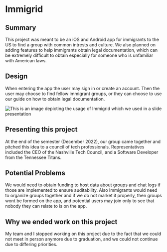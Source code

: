 # Immigrid

## Summary

This project was meant to be an iOS and Android app for immigrants to the US to find a group with common intrests and culture.
We also planned on adding features to help immigrants obtain legal documentation, which can be extremely difficult to obtain especially for someone who is unfamiliar with American laws.

## Design

When entering the app the user may sign in or create an account. 
Then the user may choose to find fellow immigrant groups, or
they can choose to use our guide on how to obtain legal documentation.

![This is an image depicting the usage of Immigrid which we used in a slide presentation](/images/immigrid/immigrid_design.webp "Design")

## Presenting this project

At the end of the semester (December 2022), our group came together and pitched this idea to a council of tech professionals.
Representatives included the CEO of the Nashville Tech Council, and a Software Developer from the Tennessee Titans.

## Potential Problems

We would need to obtain funding to host data about groups and chat logs if those are implemented to ensure auditability.
Also Immigrants would need to organize groups together and if we do not market it properly, then groups wont be formed on the app,
and potential users may join only to see that nobody they can relate to is on the app.

## Why we ended work on this project

My team and I stopped working on this project due to the fact that we could not meet in person anymore due to graduation,
and we could not continue due to differing priorities.
